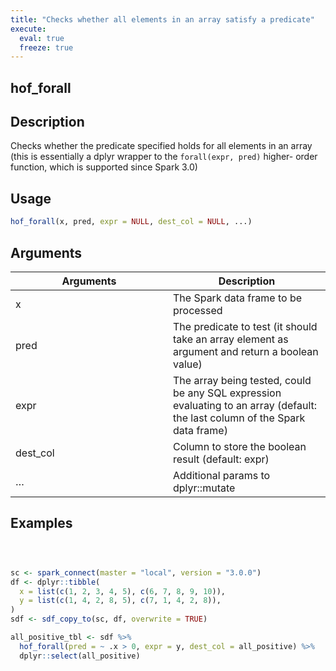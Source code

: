 ```yaml
---
title: "Checks whether all elements in an array satisfy a predicate"
execute:
  eval: true
  freeze: true
---
```


## hof_forall

## Description
Checks whether the predicate specified holds for all elements in an array (this is essentially a dplyr wrapper to the `forall(expr, pred)` higher- order function, which is supported since Spark 3.0)


## Usage
```r
hof_forall(x, pred, expr = NULL, dest_col = NULL, ...)
```

## Arguments
|Arguments|Description|
|---|---|
| x | The Spark data frame to be processed |
| pred | The predicate to test (it should take an array element as argument and return a boolean value) |
| expr | The array being tested, could be any SQL expression evaluating to an array (default: the last column of the Spark data frame) |
| dest_col | Column to store the boolean result (default: expr) |
| ... | Additional params to dplyr::mutate |








## Examples
```r



sc <- spark_connect(master = "local", version = "3.0.0")
df <- dplyr::tibble(
  x = list(c(1, 2, 3, 4, 5), c(6, 7, 8, 9, 10)),
  y = list(c(1, 4, 2, 8, 5), c(7, 1, 4, 2, 8)),
)
sdf <- sdf_copy_to(sc, df, overwrite = TRUE)

all_positive_tbl <- sdf %>%
  hof_forall(pred = ~ .x > 0, expr = y, dest_col = all_positive) %>%
  dplyr::select(all_positive)



```
